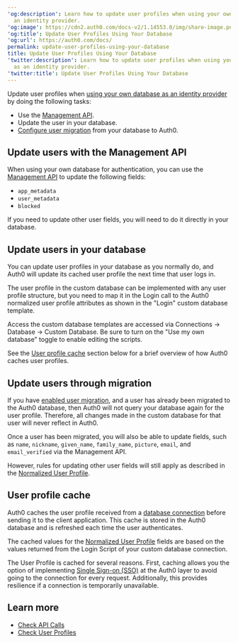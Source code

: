 ---
'og:description': Learn how to update user profiles when using your own database as
  an identity provider.
'og:image': https://cdn2.auth0.com/docs-v2/1.14553.0/img/share-image.png
'og:title': Update User Profiles Using Your Database
'og:url': https://auth0.com/docs/
permalink: update-user-profiles-using-your-database
title: Update User Profiles Using Your Database
'twitter:description': Learn how to update user profiles when using your own database
  as an identity provider.
'twitter:title': Update User Profiles Using Your Database
---
Update user profiles when [using your own database as an identity provider](/docs/authenticate/identity-providers/database/custom-db) by doing the following tasks:

* Use the [Management API](https://auth0.com/docs/api/management/v2#!/Users/patch_users_by_id).
* Update the user in your database.
* [Configure user migration](/docs/manage-users/user-migration/configure-automatic-migration-from-your-database) from your database to Auth0.

## Update users with the Management API

When using your own database for authentication, you can use the [Management API](https://auth0.com/docs/api/management/v2) to update the following fields:

* `app_metadata`
* `user_metadata`
* `blocked`

If you need to update other user fields, you will need to do it directly in your database.

## Update users in your database

You can update user profiles in your database as you normally do, and Auth0 will update its cached user profile the next time that user logs in.

The user profile in the custom database can be implemented with any user profile structure, but you need to map it in the Login call to the Auth0 normalized user profile attributes as shown in the "Login" custom database template.

Access the custom database templates are accessed via
Connections -> Database -> Custom Database. Be sure to turn on the "Use my own database" toggle to enable editing the scripts.

See the [User profile cache](#user-profile-cache) section below for a brief overview of how Auth0 caches user profiles.

## Update users through migration

If you have [enabled user migration](/docs/authenticate/identity-providers/database/migrating), and a user has already been migrated to the Auth0 database, then Auth0 will not query your database again for the user profile. Therefore, all changes made in the custom database for that user will never reflect in Auth0.

Once a user has been migrated, you will also be able to update fields, such as `name`, `nickname`, `given_name`, `family_name`, `picture`, `email`, and `email_verified` via the <Tooltip tip="Management API: A product to allow customers to perform administrative tasks." cta="View Glossary" href="/docs/glossary?term=Management+API">Management API</Tooltip>.

However, rules for updating other user fields will still apply as described in the [Normalized User Profile](/docs/manage-users/user-accounts/user-profiles/normalized-user-profiles).

## User profile cache

Auth0 caches the user profile received from a [database connection](/docs/authenticate/database-connections) before sending it to the client application. This cache is stored in the Auth0 database and is refreshed each time the user authenticates.

The cached values for the [Normalized User Profile](/docs/manage-users/user-accounts/user-profiles/normalized-user-profile-schema) fields are based on the values returned from the Login Script of your custom database connection.

The User Profile is cached for several reasons. First, caching allows you the option of implementing [Single Sign-on (SSO)](/docs/authenticate/single-sign-on) at the Auth0 layer to avoid going to the connection for every request. Additionally, this provides resilience if a connection is temporarily unavailable.

## Learn more

* [Check API Calls](/docs/troubleshoot/authentication-issues/check-api-calls)
* [Check User Profiles](/docs/troubleshoot/authentication-issues/check-user-profiles)